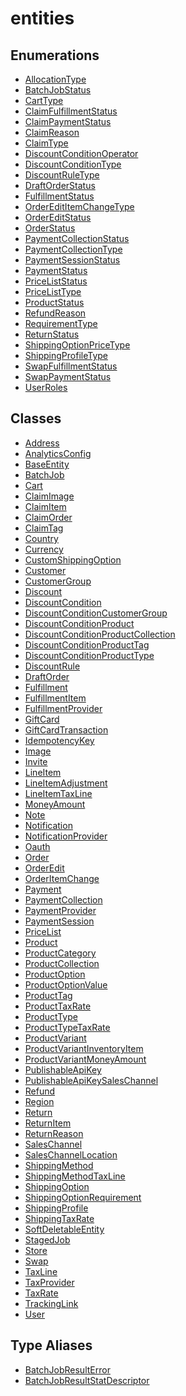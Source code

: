 
# entities

## Enumerations

- [AllocationType](../entities/enums/entities.AllocationType.mdx)
- [BatchJobStatus](../entities/enums/entities.BatchJobStatus.mdx)
- [CartType](../entities/enums/entities.CartType.mdx)
- [ClaimFulfillmentStatus](../entities/enums/entities.ClaimFulfillmentStatus.mdx)
- [ClaimPaymentStatus](../entities/enums/entities.ClaimPaymentStatus.mdx)
- [ClaimReason](../entities/enums/entities.ClaimReason.mdx)
- [ClaimType](../entities/enums/entities.ClaimType.mdx)
- [DiscountConditionOperator](../entities/enums/entities.DiscountConditionOperator.mdx)
- [DiscountConditionType](../entities/enums/entities.DiscountConditionType.mdx)
- [DiscountRuleType](../entities/enums/entities.DiscountRuleType.mdx)
- [DraftOrderStatus](../entities/enums/entities.DraftOrderStatus.mdx)
- [FulfillmentStatus](../entities/enums/entities.FulfillmentStatus.mdx)
- [OrderEditItemChangeType](../entities/enums/entities.OrderEditItemChangeType.mdx)
- [OrderEditStatus](../entities/enums/entities.OrderEditStatus.mdx)
- [OrderStatus](../entities/enums/entities.OrderStatus.mdx)
- [PaymentCollectionStatus](../entities/enums/entities.PaymentCollectionStatus.mdx)
- [PaymentCollectionType](../entities/enums/entities.PaymentCollectionType.mdx)
- [PaymentSessionStatus](../entities/enums/entities.PaymentSessionStatus.mdx)
- [PaymentStatus](../entities/enums/entities.PaymentStatus.mdx)
- [PriceListStatus](../entities/enums/entities.PriceListStatus.mdx)
- [PriceListType](../entities/enums/entities.PriceListType.mdx)
- [ProductStatus](../entities/enums/entities.ProductStatus.mdx)
- [RefundReason](../entities/enums/entities.RefundReason.mdx)
- [RequirementType](../entities/enums/entities.RequirementType.mdx)
- [ReturnStatus](../entities/enums/entities.ReturnStatus.mdx)
- [ShippingOptionPriceType](../entities/enums/entities.ShippingOptionPriceType.mdx)
- [ShippingProfileType](../entities/enums/entities.ShippingProfileType.mdx)
- [SwapFulfillmentStatus](../entities/enums/entities.SwapFulfillmentStatus.mdx)
- [SwapPaymentStatus](../entities/enums/entities.SwapPaymentStatus.mdx)
- [UserRoles](../entities/enums/entities.UserRoles.mdx)

## Classes

- [Address](../entities/classes/entities.Address.mdx)
- [AnalyticsConfig](../entities/classes/entities.AnalyticsConfig.mdx)
- [BaseEntity](../entities/classes/entities.BaseEntity.mdx)
- [BatchJob](../entities/classes/entities.BatchJob.mdx)
- [Cart](../entities/classes/entities.Cart.mdx)
- [ClaimImage](../entities/classes/entities.ClaimImage.mdx)
- [ClaimItem](../entities/classes/entities.ClaimItem.mdx)
- [ClaimOrder](../entities/classes/entities.ClaimOrder.mdx)
- [ClaimTag](../entities/classes/entities.ClaimTag.mdx)
- [Country](../entities/classes/entities.Country.mdx)
- [Currency](../entities/classes/entities.Currency.mdx)
- [CustomShippingOption](../entities/classes/entities.CustomShippingOption.mdx)
- [Customer](../entities/classes/entities.Customer.mdx)
- [CustomerGroup](../entities/classes/entities.CustomerGroup.mdx)
- [Discount](../entities/classes/entities.Discount.mdx)
- [DiscountCondition](../entities/classes/entities.DiscountCondition.mdx)
- [DiscountConditionCustomerGroup](../entities/classes/entities.DiscountConditionCustomerGroup.mdx)
- [DiscountConditionProduct](../entities/classes/entities.DiscountConditionProduct.mdx)
- [DiscountConditionProductCollection](../entities/classes/entities.DiscountConditionProductCollection.mdx)
- [DiscountConditionProductTag](../entities/classes/entities.DiscountConditionProductTag.mdx)
- [DiscountConditionProductType](../entities/classes/entities.DiscountConditionProductType.mdx)
- [DiscountRule](../entities/classes/entities.DiscountRule.mdx)
- [DraftOrder](../entities/classes/entities.DraftOrder.mdx)
- [Fulfillment](../entities/classes/entities.Fulfillment.mdx)
- [FulfillmentItem](../entities/classes/entities.FulfillmentItem.mdx)
- [FulfillmentProvider](../entities/classes/entities.FulfillmentProvider.mdx)
- [GiftCard](../entities/classes/entities.GiftCard.mdx)
- [GiftCardTransaction](../entities/classes/entities.GiftCardTransaction.mdx)
- [IdempotencyKey](../entities/classes/entities.IdempotencyKey.mdx)
- [Image](../entities/classes/entities.Image.mdx)
- [Invite](../entities/classes/entities.Invite.mdx)
- [LineItem](../entities/classes/entities.LineItem.mdx)
- [LineItemAdjustment](../entities/classes/entities.LineItemAdjustment.mdx)
- [LineItemTaxLine](../entities/classes/entities.LineItemTaxLine.mdx)
- [MoneyAmount](../entities/classes/entities.MoneyAmount.mdx)
- [Note](../entities/classes/entities.Note.mdx)
- [Notification](../entities/classes/entities.Notification.mdx)
- [NotificationProvider](../entities/classes/entities.NotificationProvider.mdx)
- [Oauth](../entities/classes/entities.Oauth.mdx)
- [Order](../entities/classes/entities.Order.mdx)
- [OrderEdit](../entities/classes/entities.OrderEdit.mdx)
- [OrderItemChange](../entities/classes/entities.OrderItemChange.mdx)
- [Payment](../entities/classes/entities.Payment.mdx)
- [PaymentCollection](../entities/classes/entities.PaymentCollection.mdx)
- [PaymentProvider](../entities/classes/entities.PaymentProvider.mdx)
- [PaymentSession](../entities/classes/entities.PaymentSession.mdx)
- [PriceList](../entities/classes/entities.PriceList.mdx)
- [Product](../entities/classes/entities.Product.mdx)
- [ProductCategory](../entities/classes/entities.ProductCategory.mdx)
- [ProductCollection](../entities/classes/entities.ProductCollection.mdx)
- [ProductOption](../entities/classes/entities.ProductOption.mdx)
- [ProductOptionValue](../entities/classes/entities.ProductOptionValue.mdx)
- [ProductTag](../entities/classes/entities.ProductTag.mdx)
- [ProductTaxRate](../entities/classes/entities.ProductTaxRate.mdx)
- [ProductType](../entities/classes/entities.ProductType.mdx)
- [ProductTypeTaxRate](../entities/classes/entities.ProductTypeTaxRate.mdx)
- [ProductVariant](../entities/classes/entities.ProductVariant.mdx)
- [ProductVariantInventoryItem](../entities/classes/entities.ProductVariantInventoryItem.mdx)
- [ProductVariantMoneyAmount](../entities/classes/entities.ProductVariantMoneyAmount.mdx)
- [PublishableApiKey](../entities/classes/entities.PublishableApiKey.mdx)
- [PublishableApiKeySalesChannel](../entities/classes/entities.PublishableApiKeySalesChannel.mdx)
- [Refund](../entities/classes/entities.Refund.mdx)
- [Region](../entities/classes/entities.Region.mdx)
- [Return](../entities/classes/entities.Return.mdx)
- [ReturnItem](../entities/classes/entities.ReturnItem.mdx)
- [ReturnReason](../entities/classes/entities.ReturnReason.mdx)
- [SalesChannel](../entities/classes/entities.SalesChannel.mdx)
- [SalesChannelLocation](../entities/classes/entities.SalesChannelLocation.mdx)
- [ShippingMethod](../entities/classes/entities.ShippingMethod.mdx)
- [ShippingMethodTaxLine](../entities/classes/entities.ShippingMethodTaxLine.mdx)
- [ShippingOption](../entities/classes/entities.ShippingOption.mdx)
- [ShippingOptionRequirement](../entities/classes/entities.ShippingOptionRequirement.mdx)
- [ShippingProfile](../entities/classes/entities.ShippingProfile.mdx)
- [ShippingTaxRate](../entities/classes/entities.ShippingTaxRate.mdx)
- [SoftDeletableEntity](../entities/classes/entities.SoftDeletableEntity.mdx)
- [StagedJob](../entities/classes/entities.StagedJob.mdx)
- [Store](../entities/classes/entities.Store.mdx)
- [Swap](../entities/classes/entities.Swap.mdx)
- [TaxLine](../entities/classes/entities.TaxLine.mdx)
- [TaxProvider](../entities/classes/entities.TaxProvider.mdx)
- [TaxRate](../entities/classes/entities.TaxRate.mdx)
- [TrackingLink](../entities/classes/entities.TrackingLink.mdx)
- [User](../entities/classes/entities.User.mdx)

## Type Aliases

- [BatchJobResultError](../entities/types/entities.BatchJobResultError.mdx)
- [BatchJobResultStatDescriptor](../entities/types/entities.BatchJobResultStatDescriptor.mdx)
